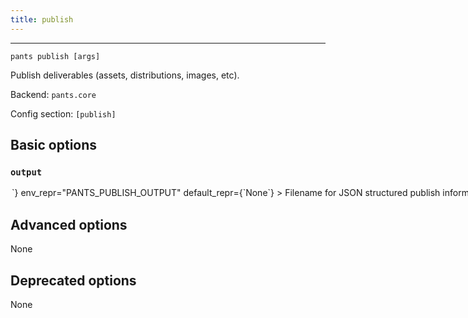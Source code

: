 ```yaml
---
title: publish
---
```



---

```
pants publish [args]
```

Publish deliverables (assets, distributions, images, etc).

Backend: <span className="color--primary">`pants.core`</span>

Config section: <span className="color--primary">`[publish]`</span>

<span className={styles.options}>

## Basic options

### `output`

<Option
  cli_repr={`--publish-output=<str>`}
  env_repr="PANTS_PUBLISH_OUTPUT"
  default_repr={`None`}
>
  Filename for JSON structured publish information.
</Option>

## Advanced options

None

## Deprecated options

None

</span>


